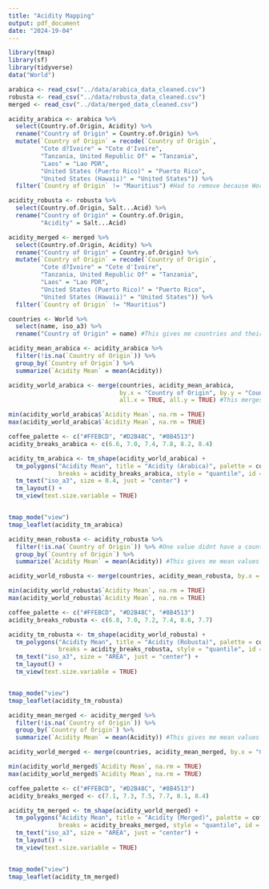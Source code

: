```yaml
---
title: "Acidity Mapping"
output: pdf_document
date: "2024-19-04"
---
```


```r
library(tmap)
library(sf)
library(tidyverse)
data("World")

arabica <- read_csv("../data/arabica_data_cleaned.csv")
robusta <- read_csv("../data/robusta_data_cleaned.csv")
merged <- read_csv("../data/merged_data_cleaned.csv")

acidity_arabica <- arabica %>%
  select(Country.of.Origin, Acidity) %>%
  rename("Country of Origin" = Country.of.Origin) %>%
  mutate(`Country of Origin` = recode(`Country of Origin`,
         "Cote d?Ivoire" = "Cote d'Ivoire",
         "Tanzania, United Republic Of" = "Tanzania",
         "Laos" = "Lao PDR",
         "United States (Puerto Rico)" = "Puerto Rico",
         "United States (Hawaii)" = "United States")) %>% 
  filter(`Country of Origin` != "Mauritius") #Had to remove because World data for some reason doesnt have this country?

acidity_robusta <- robusta %>%
  select(Country.of.Origin, Salt...Acid) %>%
  rename("Country of Origin" = Country.of.Origin,
         "Acidity" = Salt...Acid)

acidity_merged <- merged %>%
  select(Country.of.Origin, Acidity) %>%
  rename("Country of Origin" = Country.of.Origin) %>%
  mutate(`Country of Origin` = recode(`Country of Origin`,
         "Cote d?Ivoire" = "Cote d'Ivoire",
         "Tanzania, United Republic Of" = "Tanzania",
         "Laos" = "Lao PDR",
         "United States (Puerto Rico)" = "Puerto Rico",
         "United States (Hawaii)" = "United States")) %>% 
  filter(`Country of Origin` != "Mauritius") 
```

```r
countries <- World %>%
  select(name, iso_a3) %>%
  rename("Country of Origin" = name) #This gives me countries and their locations on the world map

acidity_mean_arabica <- acidity_arabica %>%
  filter(!is.na(`Country of Origin`)) %>%
  group_by(`Country of Origin`) %>%
  summarize(`Acidity Mean` = mean(Acidity)) 

acidity_world_arabica <- merge(countries, acidity_mean_arabica, 
                               by.x = "Country of Origin", by.y = "Country of Origin", 
                               all.x = TRUE, all.y = TRUE) #This merges the mean values with countries so I can map them
```

```r
min(acidity_world_arabica$`Acidity Mean`, na.rm = TRUE)
max(acidity_world_arabica$`Acidity Mean`, na.rm = TRUE)

coffee_palette <- c("#FFEBCD", "#D2B48C", "#8B4513")
acidity_breaks_arabica <- c(6.6, 7.0, 7.4, 7.8, 8.2, 8.4)

acidity_tm_arabica <- tm_shape(acidity_world_arabica) +
  tm_polygons("Acidity Mean", title = "Acidity (Arabica)", palette = coffee_palette, 
              breaks = acidity_breaks_arabica, style = "quantile", id = "Acidity Mean") +
  tm_text("iso_a3", size = 0.4, just = "center") +
  tm_layout() +
  tm_view(text.size.variable = TRUE)


tmap_mode("view")
tmap_leaflet(acidity_tm_arabica)
```

```r
acidity_mean_robusta <- acidity_robusta %>%
  filter(!is.na(`Country of Origin`)) %>% #One value didnt have a country paired so I removed it
  group_by(`Country of Origin`) %>%
  summarize(`Acidity Mean` = mean(Acidity)) #This gives me mean values for each country's acidity reviews

acidity_world_robusta <- merge(countries, acidity_mean_robusta, by.x = "Country of Origin", by.y = "Country of Origin", all.x = TRUE, all.y = TRUE) #This merges the mean values with countries so I can map them
```

```r
min(acidity_world_robusta$`Acidity Mean`, na.rm = TRUE)
max(acidity_world_robusta$`Acidity Mean`, na.rm = TRUE)

coffee_palette <- c("#FFEBCD", "#D2B48C", "#8B4513")
acidity_breaks_robusta <- c(6.8, 7.0, 7.2, 7.4, 8.6, 7.7)

acidity_tm_robusta <- tm_shape(acidity_world_robusta) +
  tm_polygons("Acidity Mean", title = "Acidity (Robusta)", palette = coffee_palette, 
              breaks = acidity_breaks_robusta, style = "quantile", id = "Acidity Mean") +
  tm_text("iso_a3", size = "AREA", just = "center") +
  tm_layout() +
  tm_view(text.size.variable = TRUE)


tmap_mode("view")
tmap_leaflet(acidity_tm_robusta)
```

```r
acidity_mean_merged <- acidity_merged %>%
  filter(!is.na(`Country of Origin`)) %>% 
  group_by(`Country of Origin`) %>%
  summarize(`Acidity Mean` = mean(Acidity)) #This gives me mean values for each country's acidity reviews

acidity_world_merged <- merge(countries, acidity_mean_merged, by.x = "Country of Origin", by.y = "Country of Origin", all.x = TRUE) #This merges the mean values with countries so I can map them
```

```r
min(acidity_world_merged$`Acidity Mean`, na.rm = TRUE)
max(acidity_world_merged$`Acidity Mean`, na.rm = TRUE)

coffee_palette <- c("#FFEBCD", "#D2B48C", "#8B4513")
acidity_breaks_merged <- c(7.1, 7.3, 7.5, 7.7, 8.1, 8.4)

acidity_tm_merged <- tm_shape(acidity_world_merged) +
  tm_polygons("Acidity Mean", title = "Acidity (Merged)", palette = coffee_palette, 
              breaks = acidity_breaks_merged, style = "quantile", id = "Acidity Mean") +
  tm_text("iso_a3", size = "AREA", just = "center") +
  tm_layout() +
  tm_view(text.size.variable = TRUE)


tmap_mode("view")
tmap_leaflet(acidity_tm_merged)
```